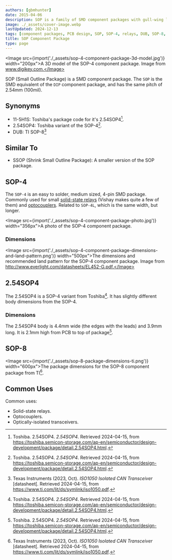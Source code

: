 ```yaml
---
authors: [gbmhunter]
date: 2015-04-06
description: SOP is a family of SMD component packages with gull-wing leads on two sides.
image: ./_assets/cover-image.webp
lastUpdated: 2024-12-13
tags: [component packages, PCB design, SOP, SOP-4, relays, DUB, SOP-8, Texas Instruments, solid-state relays, optocouplers]
title: SOP Component Package
type: page
---
```


<Image src={import('./_assets/sop-4-component-package-3d-model.jpg')} width="200px">A 3D model of the SOP-4 component package. Image from www.digikey.com.</Image>

SOP (Small Outline Package) is a SMD component package. The `SOP` is the SMD equivalent of the `DIP` component package, and has the same pitch of 2.54mm (100mil).

## Synonyms

* 11-5H1S: Toshiba's package code for it's 2.54SOP4[^toshiba-2.54sop4].
* 2.54SOP4: Toshiba variant of the SOP-4[^toshiba-2.54sop4].
* DUB: TI SOP-8[^ti-iso1050-ds]

## Similar To

* SSOP (Shrink Small Outline Package): A smaller version of the SOP package.

## SOP-4

The `SOP-4` is an easy to solder, medium sized, 4-pin SMD package. Commonly used for small [solid-state relays](/electronics/components/relays/solid-state/) (Vishay makes quite a few of them) and [optocouplers](/electronics/components/optocouplers/). Related to `SOP-4L`, which is the same width, but longer.

<Image src={import('./_assets/sop-4-component-package-photo.jpg')} width="356px">A photo of the SOP-4 component package.</Image>

### Dimensions

<Image src={import('./_assets/sop-4-component-package-dimensions-and-land-pattern.png')} width="500px">The dimensions and recommended land pattern for the SOP-4 component package. Image from http://www.everlight.com/datasheets/EL452-G.pdf.</Image>

## 2.54SOP4

The 2.54SOP4 is a SOP-4 variant from Toshiba[^toshiba-2.54sop4]. It has slightly different body dimensions from the SOP-4.

### Dimensions

The 2.54SOP4 body is 4.4mm wide (the edges with the leads) and 3.9mm long. It is 2.1mm high from PCB to top of package[^toshiba-2.54sop4].

## SOP-8

<Image src={import('./_assets/sop-8-package-dimensions-ti.png')} width="600px">The package dimensions for the SOP-8 component package from TI[^ti-iso1050-ds].</Image>

## Common Uses

Common uses:

* Solid-state relays.
* Optocouplers.
* Optically-isolated transceivers.

[^ti-iso1050-ds]: Texas Instruments (2023, Oct). _ISO1050 Isolated CAN Transceiver_ [datasheet[. Retrieved 2024-04-15, from https://www.ti.com/lit/ds/symlink/iso1050.pdf.
[^toshiba-2.54sop4]: Toshiba. 2.54SOP4. _2.54SOP4_. Retrieved 2024-04-15, from https://toshiba.semicon-storage.com/ap-en/semiconductor/design-development/package/detail.2.54SOP4.html.
